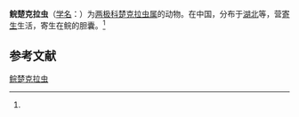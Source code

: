 {{Speciesbox
| name = 鲩楚克拉虫
| status = 
| status_system = 
| image = 
| genus = Zschokkella
| species = ctenopharyngodonis
| authority = (Chen, 1998)<ref name='id9260'>{{cite web| url =http://www.bioinfo.cn/db05/BjdwSpecies.php?action=view&id=9260| title =鲩楚克拉虫| work =《中国动物物种编目数据库》| publisher =中国科学院微生物研究所| author =中国科学院动物研究所| accessdate =2009-04-16| deadurl =yes| archiveurl =https://web.archive.org/web/20160305023608/http://www.bioinfo.cn/db05/BjdwSpecies.php?action=view&id=9260| archivedate =2016-03-05}}</ref>
}}

'''鲩楚克拉虫'''（[[学名|学名]]：{{lang|la|''Zschokkella ctenopharyngodonis''}}）为[[两极科|两极科]][[楚克拉虫属|楚克拉虫属]]的动物。在中国，分布于[[湖北|湖北]]等，营[[寄生|寄生]]生活，寄生在鲩的胆囊。<ref name='id9260'/>

== 参考文献 ==
{{reflist}}

{{Wikispecies|Zschokkella ctenopharyngodonis}}

[[Category:楚克拉虫属|鲩楚克拉虫]]


{{Cnidarian-stub}}